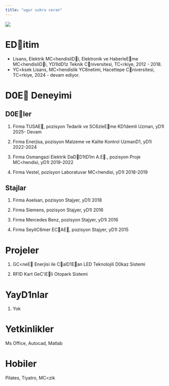 ---
title: "ugur sukru ceran"
---

![](images/fotoDraf.jpg){fig-align="center"}

# EDitim

-   Lisans, Elektrik MC<hendisliDi, Elektronik ve HaberleEme MC<hendisliDi, YD1ldD1z Teknik Cniversitesi, TC<rkiye, 2012 - 2018.
-   YC<ksek Lisans, MC<hendislik YC6netimi, Hacettepe Cniversitesi, TC<rkiye, 2024 - devam ediyor.

# D0E Deneyimi

## D0Eler

1.  Firma TUSAE, pozisyon Tedarik ve SC6zleEme KD1demli Uzman, yD1l 2025- Devam

2.  Firma Enerjisa, pozisyon Malzeme ve Kalite Kontrol UzmanD1, yD1l 2022-2024

3.  Firma Osmangazi Elektrik DaDD1tD1m A.E., pozisyon Proje MC<hendisi, yD1l 2019-2022

4.  Firma Vestel, pozisyon Laboratuvar MC<hendisi, yD1l 2018-2019

## Stajlar

1.  Firma Aselsan, pozisyon Stajyer, yD1l 2018

2.  Firma Siemens, pozisyon Stajyer, yD1l 2016

3.  Firma Mercedes Benz, pozisyon Stajyer, yD1l 2016

4.  Firma SeyitC6mer ECAE, pozisyon Stajyer, yD1l 2015

# Projeler

1.  GC<neE Enerjisi ile CalD1Ean LED Teknolojili D0kaz Sistemi

2.  RFID Kart GeC'iEli Otopark Sistemi

# YayD1nlar

1.  Yok

# Yetkinlikler

Ms Office, Autocad, Matlab

# Hobiler

Pilates, Tiyatro, MC<zik
